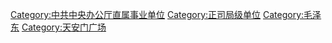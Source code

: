{{Infobox PRCG |nocat
|中共机构名称 = 中共中央办公厅<br />毛主席纪念堂管理局
|标志1 = Danghui.svg
|上级机构 = [[中共中央办公厅|中共中央办公厅]]
|机构类型 = 中共中央办公厅直属[[事业单位|事业单位]]（[[参照公务员法管理|参照公务员法管理]]）
|行政级别 = 正司局级
|职位1 = 局长
|人员1 = [[解津伟|解津伟]]
|授权法源 = <center>[[s:中国共产党中央委员会、中华人民共和国全国人民代表大会常务委员会、中华人民共和国国务院、中国共产党中央军事委员会关于建立伟大的领袖和导师毛泽东主席纪念堂的决定|中国共产党中央委员会<br />中华人民共和国全国人民代表大会常务委员会<br />中华人民共和国国务院<br />中国共产党中央军事委员会<br />{{nowrap]]<br />（1976年10月8日）</center>
|成立时间 = 1977年
|场所1 = 毛管局机关
|地址1 = [[北京市|北京市]][[东城区_(北京市)|东城区]][[前门东大街|前门东大街]]11号
|邮编1 = 100006
|场所2 = [[毛主席纪念堂|毛主席纪念堂]]
|坐标2 = {{coord | 39.9010 | 116.3915 |display = inline }}
|地址2 = [[北京市|北京市]][[东城区_(北京市)|东城区]][[天安门广场|天安门广场]][[北京中轴线|中轴线]]南端 
|官网 = [http://cpc.people.com.cn/GB/69112/113427/index.html 毛主席纪念堂]（在[[人民网|人民网]]）
|a = {{Flagicon|PRC}} [[湖南省韶山管理局|湖南省韶山管理局]]/ [[韶山冲毛泽东同志故居|韶山冲毛泽东同志故居]]
|b = {{Flagicon|PRC}} [[北京市八宝山革命公墓|北京市八宝山革命公墓]]
|c = {{Flagicon|PRC}} [[中山陵|中山陵园]]管理局
|d = {{Flagicon|PRC}} [[上海市孙中山宋庆龄文物管理委员会|上海市孙中山宋庆龄文物管理委员会]][[中华人民共和国名誉主席宋庆龄陵园|宋庆龄陵园]]管理处
|e = {{Flagicon|ROC}} [[中華民國教育部|教育部]][[国立中正纪念堂|国立中正纪念堂]]管理处
|f = {{Flagicon|ROC}} [[中華民國国防部|国防部]][[慈湖陵寝|慈湖]][[大溪陵寢|大溪]]陵寢管理處
}}

'''中共中央办公厅毛主席纪念堂管理局'''，简称'''毛主席纪念堂管理局'''或'''毛管局'''，是[[中共中央办公厅|中共中央办公厅]]下属的正司局级[[参照公务员法管理|参照公务员法管理]][[事业单位|事业单位]]，负责[[毛主席纪念堂|毛主席纪念堂]]及[[毛泽东|毛泽东]]遗体的管理工作<ref name="daxiu" /><ref name="shydw">{{cite web |url = http://www.gjsy.gov.cn/cxzl/ |title = 中共中央办公厅毛主席纪念堂管理局 |website = 事业单位在线 |publisher = [[国家事业单位登记管理局|国家事业单位登记管理局]] |language = zh-cn |date =  |accessdate = 2018-02-20 |quote =  |archive-url = https://web.archive.org/web/20180222072940/http://www.gjsy.gov.cn/cxzl/ |archive-date = 2018-02-22 |dead-url = yes }}</ref>。

==沿革==
中共中央办公厅毛主席纪念堂管理局成立于1977年<ref name=daxiu/>。设在[[北京市|北京市]][[东城区_(北京市)|东城区]][[前门东大街|前门东大街]]11号（即[[荷兰使馆旧址|荷兰使馆旧址]]）<ref name=shydw/>。同在此院办公的还有[[国务院参事室|国务院参事室]]与[[中央文史研究馆|中央文史研究馆]]<ref>{{Cite web |url = http://news.china.com/domestic/945/20160604/22808283.html |title = 国务院参事室揭秘:轿车时刻准备将建言送给中央领导 |author =  |date = 2016-06-04 |publisher = 中华网 |language =  |accessdate =  |quote =  |archive-date = 2018-02-21 |archive-url = https://web.archive.org/web/20180221035558/http://news.china.com/domestic/945/20160604/22808283.html |dead-url = no }}</ref>。

== 职责 ==
毛主席纪念堂管理局负责“管理毛主席纪念堂，纪念[[毛泽东生平|毛主席光辉业绩]]。”具体履行的职能有：<ref name="shydw" /><ref name="daxiu"/>
# 毛主席遗体保护；
# [[毛主席纪念堂|毛主席纪念堂]]场所管理与设施维护；
# 瞻仰和纪念活动接待；
# 老一代革命家业绩宣传；
# 全国[[爱国主义教育基地|爱国主义教育基地]]职能履行<ref name="shydw" />。

==机构设置==
;内设机构
* 办公室<ref name=ll/>
* 行政处：工作包括基建项目建设及维修管理<ref name=daxiu>{{Cite web |url = http://news.ifeng.com/a/20170901/51842063_0.shtml |title = 大修183天，毛主席纪念堂再开放 |author =  |date = 2017-09-01 |publisher = 凤凰网 |language =  |accessdate =  |quote =  |archive-date = 2017-09-03 |archive-url = https://web.archive.org/web/20170903162919/http://news.ifeng.com/a/20170901/51842063_0.shtml |dead-url = no }}</ref><ref name=ll/>
* 瞻仰接待处<ref name=daxiu/><ref name=ll/>
* 安检处<ref name=xb>{{Cite web |url = http://www.chinagwy.org/html/kszc/gj/201401/42_61029.html |title = 2014年国家公务员考试中央办公厅专业考试和面试公告 |author =  |date = 2014-01-27 |publisher = 学宝教育-国家公务员考试网 |language =  |accessdate =  |quote =  |archive-date = 2019-06-11 |archive-url = https://web.archive.org/web/20190611145555/http://www.chinagwy.org/html/kszc/gj/201401/42_61029.html |dead-url = no }}</ref>
* 服务处<ref name=xb/>
* 宣传教育处<ref name=daxiu/><ref name=ll/>
* 机电一处：工作包括计算机、网络、办公自动化等系统和设备的运行与维护<ref name=daxiu/>
* 机电二处：工作包括供热制冷设备运行及维护<ref name=daxiu/>
* 保卫处：工作包括消防、技防、安全保卫<ref name=daxiu/><ref name=ll/>
* 卫生保护室：直接从事遗体保护工作的专门机构，负责对毛泽东尸体及至少一具试验用替身尸体的处理，以及相关机电技术等工作<ref name=daxiu/>

== 历任领导 ==
{{col-begin}}
{{col-2}}
;局长
*[[曾绍东|曾绍东]]（1977年—1982年）
*[[徐静|徐　静]]（1982年12月13日—1993年5月）<ref>{{Cite web |url = http://www.ggj.gov.cn/hqzzs/zgjghq/1999/199906/200407/t20040713_3833.htm |title = 酿得风采驻宇寰 |author = 白承杰 |date =  |publisher = 中国机关后勤1999年第6期 |language =  |accessdate =  |quote =  |archive-date = 2015-09-24 |archive-url = https://web.archive.org/web/20150924022026/http://www.ggj.gov.cn/hqzzs/zgjghq/1999/199906/200407/t20040713_3833.htm |dead-url = no }}</ref><ref>{{Cite web  |url =http://news.ifeng.com/history/zhongguoxiandaishi/detail_2013_05/27/25760983_1.shtml  |title =毛主席纪念堂顾问：主席遗体保护借鉴西汉古尸保存法  |author =  |date =2013-05-27  |publisher =凤凰网  |language =  |accessdate =  |quote =  |archive-date =2019-06-06  |archive-url =https://web.archive.org/web/20190606153405/http://news.ifeng.com/history/zhongguoxiandaishi/detail_2013_05/27/25760983_1.shtml  |dead-url =no  }}</ref>
**[[李升堂|李升堂]]（？—？，负责人）
**[[李正杰|李正杰]]（？—？，负责人）<ref>{{Cite web  |url =http://www.crt.com.cn/news2007/news/lvkangjun/2009/87/09871125442AKCEJ5K37670K3GGKFK.html  |title =不落的太阳  |author =  |date =2009-08-07  |publisher =中红网  |language =  |accessdate =  |quote =  |archive-date =2016-06-08  |archive-url =https://web.archive.org/web/20160608061244/http://crt.com.cn/news2007/news/lvkangjun/2009/87/09871125442AKCEJ5K37670K3GGKFK.html  |dead-url =no  }}</ref>
*李升堂（1993年—？）<ref name=lihou>李升堂、侯成威，以改革促服务 凭党性上水平，党建1993(5):27-29</ref>
*[[樊士晋|樊士晋]]（？—？）
*[[陈瑞萍|陈瑞萍]]（2006年3月—2014年12月）<ref>{{Cite web |url = http://119.china.com.cn/jdxw/txt/2009-09/17/content_3141284.htm |title = 天安门广场中央毛主席纪念堂开展消防演练 |author =  |date = 2009-09-17 |publisher = 中国消防在线 |language =  |accessdate =  |quote =  |archive-url = https://web.archive.org/web/20141204182907/http://119.china.com.cn/jdxw/txt/2009-09/17/content_3141284.htm |archive-date = 2014-12-04 |dead-url = yes }}</ref><ref>{{Cite web|url =http://tour.jschina.com.cn/system/2013/12/23/019727989.shtml|title =毛主席纪念堂36年以来接待瞻仰者已超过2亿人次|author =|date =2013-12-23|publisher =中国江苏网|language =|accessdate =|quote =|deadurl =yes|archiveurl =https://web.archive.org/web/20141204141859/http://tour.jschina.com.cn/system/2013/12/23/019727989.shtml|archivedate =2014-12-04|df =}}</ref>
*[[解津伟|解津伟]]（2014年12月—）<ref name=xiejw>{{Cite web |url = http://www.crt.com.cn/news2007/News/tgjx/161114127359AA2EAG0J5586HHD88BJ.html |title = 中办毛主席纪念堂管理局局长解津伟率队参观刘少奇纪念馆 |author =  |date = 2016-11-14 |publisher = 中红网 |language =  |accessdate =  |quote =  |archive-date = 2017-08-06 |archive-url = https://web.archive.org/web/20170806101446/http://crt.com.cn/news2007/News/tgjx/161114127359AA2EAG0J5586HHD88BJ.html |dead-url = no }}</ref>

;副局长
*徐静（？—1982年）
*[[耿福东|耿福东]]（？—？）
……
*[[孙向东|孙向东]]（？—？，兼机关党委书记）<ref>曹凡，北京迎来和煦的南洋风——黄矶法画展在京开幕，美术2004年第09期</ref><ref>{{Cite web |url = http://www.tsinghua.edu.cn/publish/thunews/9649/2018/20180124084313143520523/20180124084313143520523_.html |title = 袁运甫先生追思会在清华举行 |author =  |date = 2018-01-24 |publisher = 清华大学新闻网 |language =  |accessdate =  |quote =  |archive-url = https://web.archive.org/web/20180226211614/http://www.tsinghua.edu.cn/publish/thunews/9649/2018/20180124084313143520523/20180124084313143520523_.html |archive-date = 2018-02-26 |dead-url = yes }}</ref>
*[[宋重冰|宋重冰]]（？—？，兼机关党委书记）<ref>{{Cite web|url = http://www.txssw.com/news/lingdaoguanzhou/33513.html|title = 中央办公厅毛主席纪念堂管理局副局长宋重冰参观韶山|author = |date = 2011-03-10|publisher = 天下韶山网|language = |accessdate = |quote = |archive-url = https://web.archive.org/web/20120203211114/http://www.txssw.com/news/lingdaoguanzhou/33513.html|archive-date = 2012-02-03|dead-url = yes}}</ref><ref name=zhiybj/><ref name=xue/>
*[[许宏|许宏]]（？—？）<ref name=zhiybj/>
*[[李东亮|李东亮]]（？—？）<ref name=zhiybj>{{Cite web  |url =http://www.bv2008.cn/show/1001416.html  |title =毛主席纪念堂志愿服务项目“五一”上岗服务瞻仰群众6.2万  |author =  |date =2012-05-03  |publisher =志愿北京  |language =  |accessdate =  |quote =  |archive-date =2018-02-26  |archive-url =https://web.archive.org/web/20180226211745/http://www.bv2008.cn/show/1001416.html  |dead-url =no  }}</ref>
*[[尹树田|尹树田]]（？—？）<ref name=xue>{{Cite web |url = http://news.jlu.edu.cn/info/1042/12424.htm |title = 徐白一与毛主席纪念堂的“雪”缘 |author =  |date = 2012-11-27 |publisher = 吉林大学新闻网 |language =  |accessdate =  |quote =  |archive-date = 2018-02-26 |archive-url = https://web.archive.org/web/20180226152101/http://news.jlu.edu.cn/info/1042/12424.htm |dead-url = no }}</ref>
*[[晋卫东|晋卫东]]（？—？）<ref name=ll/>
*[[王鸿运|王鸿运]]（？—？）<ref name=ll>{{Cite web |url = http://www.crt.com.cn/news2007/News/tgjx/161171043189HH74143D46BDB6IJ5H9.html |title = 罗礼：中办毛主席纪念堂管理局组团参观刘少奇纪念馆 |author =  |date = 2016-11-07 |publisher = 中红网 |language =  |accessdate =  |quote =  |archive-date = 2017-08-06 |archive-url = https://web.archive.org/web/20170806083308/http://crt.com.cn/news2007/News/tgjx/161171043189HH74143D46BDB6IJ5H9.html |dead-url = no }}</ref>
*[[邝宏志|邝宏志]]（？—？）<ref name=xiejw/>

{{col-2}}
;机关党委书记
……
*[[侯成威|侯成威]]（？—？）<ref name=lihou/>
……
*孙向东（？—？，副局长兼）
*宋重冰（？—？，副局长兼）<ref name=xue/>
{{col-end}}

== 参考文献 ==
{{Reflist|30em}}

== 外部链接 ==
{{Commonscat|Mausoleum of Mao Zedong|毛主席纪念堂}}
* '''毛主席纪念堂管理局'''在[[人民网|人民网]]的[[毛主席纪念堂|毛主席纪念堂]][http://cpc.people.com.cn/GB/69112/113427/index.html 官方网站]{{Wayback|url=http://cpc.people.com.cn/GB/69112/113427/index.html |date=20200914113630 }}

== 参见 ==
{{Portal box|中国共产党|中华人民共和国}}
* [[毛泽东之死|毛泽东之死]]
* [[毛主席纪念堂|毛主席纪念堂]]
* [[中共中央办公厅|中共中央办公厅]]
* [[中华民国总统府|中华民国总统府]]：[[国父陵园管理委员会|国父陵园管理委员会]]

{{-}}
{{中国共产党的有关信息|中央}}
{{参照公务员法管理}}
{{毛泽东}}

[[Category:中共中央办公厅直属事业单位|Category:中共中央办公厅直属事业单位]]
[[Category:正司局级单位|Category:正司局级单位]]
[[Category:毛泽东|Category:毛泽东]]
[[Category:天安门广场|Category:天安门广场]]